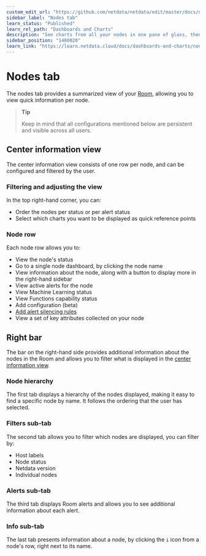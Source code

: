 ```yaml
---
custom_edit_url: "https://github.com/netdata/netdata/edit/master/docs/dashboards-and-charts/nodes-tab.md"
sidebar_label: "Nodes tab"
learn_status: "Published"
learn_rel_path: "Dashboards and Charts"
description: "See charts from all your nodes in one pane of glass, then dive in to embedded dashboards for granular troubleshooting of ongoing issues."
sidebar_position: "1400020"
learn_link: "https://learn.netdata.cloud/docs/dashboards-and-charts/nodes-tab"
---
```


# Nodes tab

The nodes tab provides a summarized view of your [Room](/docs/netdata-cloud/spaces-and-rooms#rooms), allowing you to view quick information per node.

> **Tip**  
>
> Keep in mind that all configurations mentioned below are persistent and visible across all users.

## Center information view

The center information view consists of one row per node, and can be configured and filtered by the user.

### Filtering and adjusting the view

In the top right-hand corner, you can:

- Order the nodes per status or per alert status
- Select which charts you want to be displayed as quick reference points

### Node row

Each node row allows you to:

- View the node's status
- Go to a single node dashboard, by clicking the node name
- View information about the node, along with a button to display more in the right-hand sidebar
- View active alerts for the node
- View Machine Learning status
- View Functions capability status
- Add configuration (beta)
- [Add alert silencing rules](/docs/alerts-&-notifications/notifications/centralized-cloud-notifications/manage-alert-notification-silencing-rules)
- View a set of key attributes collected on your node

## Right bar

The bar on the right-hand side provides additional information about the nodes in the Room and allows you to filter what is displayed in the [center information view](#center-information-view).

### Node hierarchy

The first tab displays a hierarchy of the nodes displayed, making it easy to find a specific node by name. It follows the ordering that the user has selected.

### Filters sub-tab

The second tab allows you to filter which nodes are displayed, you can filter by:

- Host labels
- Node status
- Netdata version
- Individual nodes

### Alerts sub-tab

The third tab displays Room alerts and allows you to see additional information about each alert.

### Info sub-tab

The last tab presents information about a node, by clicking the `i` icon from a node's row, right next to its name.
